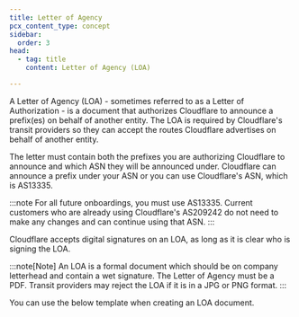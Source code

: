 ```yaml
---
title: Letter of Agency
pcx_content_type: concept
sidebar:
  order: 3
head:
  - tag: title
    content: Letter of Agency (LOA)

---
```



A Letter of Agency (LOA) - sometimes referred to as a Letter of Authorization - is a document that authorizes Cloudflare to announce a prefix(es) on behalf of another entity. The LOA is required by Cloudflare's transit providers so they can accept the routes Cloudflare advertises on behalf of another entity.

The letter must contain both the prefixes you are authorizing Cloudflare to announce and which ASN they will be announced under. Cloudflare can announce a prefix under your ASN or you can use Cloudflare's ASN, which is AS13335.

:::note
For all future onboardings, you must use AS13335. Current customers who are already using Cloudflare's AS209242 do not need to make any changes and can continue using that ASN.
:::

Cloudflare accepts digital signatures on an LOA, as long as it is clear who is signing the LOA.

:::note[Note]
An LOA is a formal document which should be on company letterhead and contain a wet signature. The Letter of Agency must be a PDF. Transit providers may reject the LOA if it is in a JPG or PNG format.
:::

You can use the below template when creating an LOA document.

<Render file="loa" />
